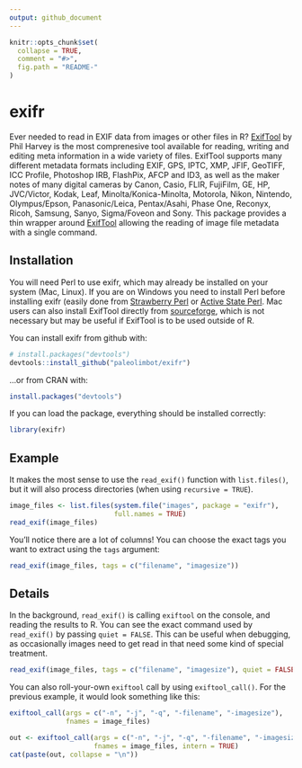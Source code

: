 ```yaml
---
output: github_document
---
```


<!-- README.md is generated from README.Rmd. Please edit that file -->

```r
knitr::opts_chunk$set(
  collapse = TRUE,
  comment = "#>",
  fig.path = "README-"
)
```

# exifr

Ever needed to read in EXIF data from images or other files in R? [ExifTool](http://www.sno.phy.queensu.ca/~phil/exiftool/) by Phil Harvey is the most comprenesive tool available for reading, writing and editing meta information in a wide variety of files. ExifTool supports many different metadata formats including EXIF, GPS, IPTC, XMP, JFIF, GeoTIFF, ICC Profile, Photoshop IRB, FlashPix, AFCP and ID3, as well as the maker notes of many digital cameras by Canon, Casio, FLIR, FujiFilm, GE, HP, JVC/Victor, Kodak, Leaf, Minolta/Konica-Minolta, Motorola, Nikon, Nintendo, Olympus/Epson, Panasonic/Leica, Pentax/Asahi, Phase One, Reconyx, Ricoh, Samsung, Sanyo, Sigma/Foveon and Sony. This package provides a thin wrapper around [ExifTool](http://www.sno.phy.queensu.ca/~phil/exiftool/) allowing the reading of image file metadata with a single command.

## Installation

You will need Perl to use exifr, which may already be installed on your system (Mac, Linux). If you are on Windows you need to install Perl before installing exifr (easily done from [Strawberry Perl](http://www.strawberryperl.com/) or [Active State Perl](https://www.activestate.com/activeperl/downloads). Mac users can also install ExifTool directly from [sourceforge](https://sourceforge.net/projects/exiftool/files/), which is not necessary but may be useful if ExifTool is to be used outside of R.

You can install exifr from github with:

```r
# install.packages("devtools")
devtools::install_github("paleolimbot/exifr")
```

...or from CRAN with:

```r
install.packages("devtools")
```

If you can load the package, everything should be installed correctly:

```r
library(exifr)
```

## Example

It makes the most sense to use the `read_exif()` function with `list.files()`, but it will also process directories (when using `recursive = TRUE`).

```r
image_files <- list.files(system.file("images", package = "exifr"), 
                          full.names = TRUE)
read_exif(image_files)
```

You'll notice there are a lot of columns! You can choose the exact tags you want to extract using the `tags` argument:

```r
read_exif(image_files, tags = c("filename", "imagesize"))
```

## Details

In the background, `read_exif()` is calling `exiftool` on the console, and reading the results to R. You can see the exact command used by `read_exif()` by passing `quiet = FALSE`. This can be useful when debugging, as occasionally images need to get read in that need some kind of special treatment.

```r
read_exif(image_files, tags = c("filename", "imagesize"), quiet = FALSE)
```

You can also roll-your-own `exiftool` call by using `exiftool_call()`. For the previous example, it would look something like this:

```r
exiftool_call(args = c("-n", "-j", "-q", "-filename", "-imagesize"),
              fnames = image_files)
```

```r
out <- exiftool_call(args = c("-n", "-j", "-q", "-filename", "-imagesize"),
                     fnames = image_files, intern = TRUE)
cat(paste(out, collapse = "\n"))
```
